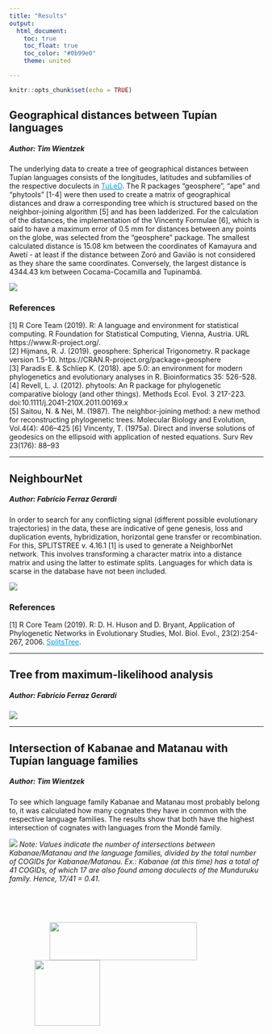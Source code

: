 ---
title: "Results"
output:
  html_document:
    toc: true
    toc_float: true
    toc_color: "#0b99e0"
    theme: united

---




```{r setup, include=FALSE}
knitr::opts_chunk$set(echo = TRUE)

```

<style>
a:link {
    color: #0b99e0;
}
 a:hover {
    color: #4dbef7;
}
.list-group-item.active, .list-group-item.active:focus, .list-group-item.active:hover {
    z-index: 2;
    color: #fff;
    background-color: #0b99e0;
    border-color: #0b99e0;
}
</style>




## Geographical distances between Tupían languages  
##### Author: Tim Wientzek
The underlying data to create a tree of geographical distances between Tupían languages consists of the longitudes, latitudes and subfamilies of the respective doculects in [TuLeD](http://tuled.org). The R packages “geosphere”, “ape” and “phytools” [1-4] were then used to create a matrix of geographical distances and draw a corresponding tree which is structured based on the neighbor-joining algorithm [5] and has been ladderized. For the calculation of the distances, the implementation of the Vincenty Formulae [6], which is said to have a maximum error of 0.5 mm for distances between any points on the globe, was selected from the “geosphere” package.
The smallest calculated distance is 15.08 km between the coordinates of Kamayura and Awetí - at least if the distance between Zoró and Gavião is not considered as they share the same coordinates. Conversely, the largest distance is 4344.43 km between Cocama-Cocamilla and Tupinambá.
  
![](Geodist.png)
  
### References
[1] R Core Team (2019). R: A language and environment for statistical computing. R Foundation for Statistical Computing, Vienna,
  Austria. URL https://www.R-project.org/.  
[2] Hijmans, R. J. (2019). geosphere: Spherical Trigonometry. R package version 1.5-10. https://CRAN.R-project.org/package=geosphere  
[3] Paradis E. & Schliep K. (2018). ape 5.0: an environment for modern phylogenetics and evolutionary analyses in R. Bioinformatics 35:
  526-528.  
[4] Revell, L. J. (2012). phytools: An R package for phylogenetic comparative biology (and other things). Methods Ecol. Evol. 3 217-223.
  doi:10.1111/j.2041-210X.2011.00169.x  
[5] Saitou, N. & Nei, M. (1987). The neighbor-joining method: a new method for reconstructing phylogenetic trees. Molecular Biology and Evolution, Vol.4(4): 406–425
[6] Vincenty, T. (1975a). Direct and inverse solutions of geodesics on the ellipsoid with application of nested equations. Surv Rev 23(176): 88–93

---

## NeighbourNet
##### Author: Fabrício Ferraz Gerardi
In order to search for any conflicting signal (different possible evolutionary trajectories) in the data, these are indicative of gene genesis, loss and duplication events, hybridization, horizontal gene transfer or recombination. For this, SPLITSTREE v. 4.16.1 [1] is used to generate a NeighborNet network. This involves transforming a character matrix into a distance matrix and using the latter to estimate splits. Languages for which data is scarse in the database have not been included.
  
![](NN.png)
  
### References
[1] R Core Team (2019). R: D. H. Huson and D. Bryant, Application of Phylogenetic Networks in Evolutionary Studies, Mol. Biol. Evol., 23(2):254-267, 2006. [SplitsTree](http://www.splitstree.org/).

---

## Tree from maximum-likelihood analysis
##### Author: Fabrício Ferraz Gerardi

![](tree.png)


---

## Intersection of Kabanae and Matanau with Tupían language families
##### Author: Tim Wientzek
To see which language family Kabanae and Matanau most probably belong to, it was calculated how many cognates they have in common with the respective language families. The results show that both have the highest intersection of cognates with languages from the Mondé family.

![](KabMata.png)
_Note: Values indicate the number of intersections between Kabanae/Matanau and the language families, divided by the total number of COGIDs for Kabanae/Matanau. Ex.: Kabanae (at this time) has a total of 41 COGIDs, of which 17 are also found among doculects of the Munduruku family. Hence, 17/41 = 0.41._



<div style="position: bottom; bottom:0; left:0; padding: 50px;">
  [![](https://upload.wikimedia.org/wikipedia/de/9/9c/UniversitaetTuebingen_WortBildMarke.png){#id .class width=292 height=75 style="vertical-align:middle;margin:0px 30px"}](https://uni-tuebingen.de/) 
  [![](https://erc.europa.eu/sites/default/files/LOGO_ERC.png){#id .class width=130 height=130}](https://erc.europa.eu/)
</div>


